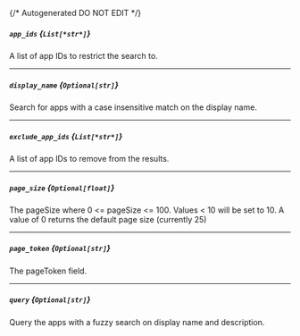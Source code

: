 {/* Autogenerated DO NOT EDIT  */}
##### `app_ids` *{`List[*str*]`}*
A list of app IDs to restrict the search to.

---
##### `display_name` *{`Optional[str]`}*
Search for apps with a case insensitive match on the display name.

---
##### `exclude_app_ids` *{`List[*str*]`}*
A list of app IDs to remove from the results.

---
##### `page_size` *{`Optional[float]`}*
The pageSize where 0 \<\= pageSize \<\= 100. Values \< 10 will be set to 10. A value of 0 returns the default page size (currently 25)

---
##### `page_token` *{`Optional[str]`}*
The pageToken field.

---
##### `query` *{`Optional[str]`}*
Query the apps with a fuzzy search on display name and description.

